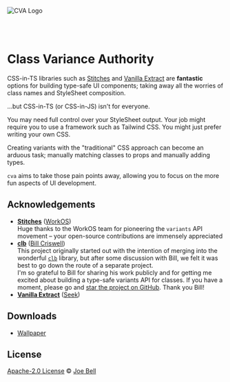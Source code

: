 ![CVA Logo](/assets/img/wallpaper-hd.jpg)

<br />
<br />

# Class Variance Authority

CSS-in-TS libraries such as [Stitches](https://stitches.dev/docs/variants) and [Vanilla Extract](https://vanilla-extract.style/documentation/) are **fantastic** options for building type-safe UI components; taking away all the worries of class names and StyleSheet composition.

…but CSS-in-TS (or CSS-in-JS) isn't for everyone.

You may need full control over your StyleSheet output. Your job might require you to use a framework such as Tailwind CSS. You might just prefer writing your own CSS.

Creating variants with the "traditional" CSS approach can become an arduous task; manually matching classes to props and manually adding types.

`cva` aims to take those pain points away, allowing you to focus on the more fun aspects of UI development.

## Acknowledgements

- [**Stitches**](https://stitches.dev/) ([WorkOS](https://workos.com))  
  Huge thanks to the WorkOS team for pioneering the `variants` API movement – your open-source contributions are immensely appreciated
- [**clb**](https://github.com/crswll/clb) ([Bill Criswell](https://github.com/crswll))  
  This project originally started out with the intention of merging into the wonderful [`clb`](https://github.com/crswll/clb) library, but after some discussion with Bill, we felt it was best to go down the route of a separate project.  
  I'm so grateful to Bill for sharing his work publicly and for getting me excited about building a type-safe variants API for classes. If you have a moment, please go and [star the project on GitHub](https://github.com/crswll/clb). Thank you Bill!
- [**Vanilla Extract**](http://vanilla-extract.style) ([Seek](https://github.com/seek-oss))

## Downloads

- [Wallpaper](/assets/img/wallpaper-4k.png)

## License

[Apache-2.0 License](/LICENSE) © [Joe Bell](https://twitter.com/joebell_)
